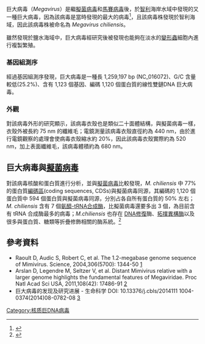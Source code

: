 {{命名}}

巨大病毒（''Megavirus''）是繼[[擬菌病毒|擬菌病毒]]和[[馬賽病毒|馬賽病毒]]後，於[[智利|智利]]海岸水域中發現的又一種巨大病毒，因為該病毒是當時發現的最大的病毒<ref>{{cite web|url=http://www.pnas.org/content/108/42/17486.abstract|title=Distant Mimivirus relative with a larger genome highlights the fundamental features of Megaviridae|author=Defne Arslan|work=pnas.org|access-date=2015-01-09|archive-date=2020-09-22|archive-url=https://web.archive.org/web/20200922084740/https://www.pnas.org/content/108/42/17486.abstract|dead-url=no}}</ref>，且該病毒株發現於智利海域，因此該病毒株被命名為 ''Megavirus chiliensis''。

雖然發現於鹽水海域中，巨大病毒經研究後被發現也能夠在淡水的[[變形蟲|變形蟲]]細胞內進行複製繁殖。

===  基因組測序 === 
經過基因組測序發現，巨大病毒是一種長 1,259,197 bp (NC_016072)、G/C 含量較低(25.2%)、含有 1,123 個基因、編碼 1,120 個蛋白質的線性雙鏈DNA 巨大病毒。

===  外觀 === 
對該病毒外形的研究顯示，該病毒衣殼也是類似二十面體結構，與擬菌病毒一樣，衣殼外被長約 75 nm 的纖維毛；電鏡測量該病毒衣殼直徑約為 440 nm，由於進行電鏡觀察的處理會使病毒衣殼縮水約 20%，因此該病毒衣殼實際約為 520 nm，加上表面纖維毛，該病毒體積約為 680 nm。

== 巨大病毒與[[擬菌病毒|擬菌病毒]] ==
對該病毒核酸和蛋白質進行分析，並與[[擬菌病毒|擬菌病毒]]比較發現，''M. chiliensis'' 中 77% 的蛋白質[[編碼區|編碼區]](coding sequences, CDSs)與擬菌病毒同源，其編碼的 1,120 個蛋白質中 594 個蛋白質與擬菌病毒同源，分別占各自所有蛋白質的 50% 左右；''M. chiliensis'' 含有 7 個[[氨醯-tRNA合成酶|氨醯-tRNA合成酶]]，比擬菌病毒還要多出 3 個，為目前含有 tRNA 合成酶最多的病毒；''M.chiliensis'' 也存在 [[DNA修復|DNA修復]]酶、[[拓撲異構酶|拓撲異構酶]]以及很多與蛋白質、糖類等折疊修飾相關的酶系統。<ref>{{cite web|url=http://www.sciencemag.org/content/306/5700/1344.short|title=The 1.2-Megabase Genome Sequence of Mimivirus|author=Didier Raoult|work=sciencemag.org|access-date=2015-01-09|archive-date=2015-12-11|archive-url=https://web.archive.org/web/20151211215331/http://www.sciencemag.org/content/306/5700/1344.short|dead-url=no}}</ref>

== 參考資料 ==
{{reflist}}
* Raoult D, Audic S, Robert C, et al. The 1.2-megabase genome sequence of Mimivirus. Science, 2004,306(5700): 1344-50 [http://www.pnas.org/content/108/42/17486.abstract] {{Wayback|url=http://www.pnas.org/content/108/42/17486.abstract |date=20200922084740 }}
* Arslan D, Legendre M, Seltzer V, et al. Distant Mimivirus relative with a larger genome highlights the fundamental features of Megaviridae. Proc Natl Acad Sci USA, 2011,108(42): 17486-91 [http://www.sciencemag.org/content/306/5700/1344.short] {{Wayback|url=http://www.sciencemag.org/content/306/5700/1344.short |date=20151211215331 }}
* 巨大病毒的发现及研究进展 - 生命科学 DOI: 10.13376/j.cbls/2014111 1004-0374(2014)08-0782-08 [http://www.lifescience.net.cn/news/upload/20148782.pdf] {{Wayback|url=http://www.lifescience.net.cn/news/upload/20148782.pdf |date=20150109080546 }}

[[Category:核质巨DNA病毒|Category:核质巨DNA病毒]]